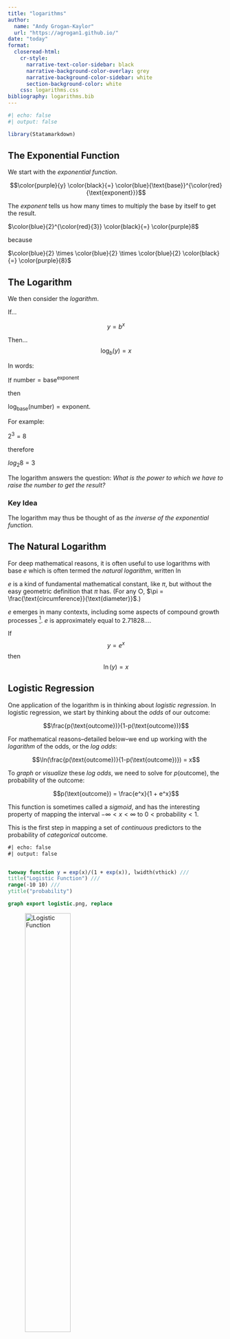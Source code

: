 ```yaml
---
title: "logarithms"
author: 
  name: "Andy Grogan-Kaylor" 
  url: "https://agrogan1.github.io/"
date: "today"
format:
  closeread-html:
    cr-style:
      narrative-text-color-sidebar: black
      narrative-background-color-overlay: grey
      narrative-background-color-sidebar: white
      section-background-color: white
    css: logarithms.css
bibliography: logarithms.bib
---
```


```r
#| echo: false
#| output: false

library(Statamarkdown)

```

:::{.cr-section}

## The Exponential Function

:::{focus-on="cr-exponential" scale-by="5.0"}
We start with the *exponential function*.
:::

:::{#cr-exponential}
$$\color{purple}{y} \color{black}{=} \color{blue}{\text{base}}^{\color{red}{\text{exponent}}}$$
:::

:::{focus-on="cr-exponential-definition" scale-by="5.0"}
The *exponent* tells us how many times to multiply the base by itself to get the result. 
:::

:::{#cr-exponential-definition}
$\color{blue}{2}^{\color{red}{3}} \color{black}{=} \color{purple}8$ 

because 

$\color{blue}{2} \times \color{blue}{2} \times \color{blue}{2} \color{black}{=} \color{purple}{8}$
:::

## The Logarithm

:::{focus-on="cr-logarithm-if" scale-by="5.0"}
We then consider the *logarithm*. 
:::

:::{#cr-logarithm-if}
If... 

$$y = b^x$$
:::

:::{focus-on="cr-logarithm-then"}

:::

:::{#cr-logarithm-then .scale-to-fill}
Then... $$\log_b(y) = x$$
:::

:::{focus-on="cr-logarithm-words"}
In words:
:::

:::{#cr-logarithm-words .scale-to-fill}
If $\text{number} = \text{base}^{\text{exponent}}$ 

then 

$\log_{\text{base}}(\text{number}) = \text{exponent}$. 
:::

:::{focus-on="cr-logarithm-example"}
For example: 
:::

:::{#cr-logarithm-example .scale-to-fill}
$2^3 = 8$

therefore 

$log_2 8 = 3$
:::

:::{focus-on="cr-logarithm-question"}
The logarithm answers the question: *What is the power to which we have to raise the number to get the result?* 
:::

:::{#cr-logarithm-question .scale-to-fill}
::: {.callout-tip}
### Key Idea
The logarithm may thus be thought of as *the inverse of the exponential function*. 
:::
:::

## The Natural Logarithm

For deep mathematical reasons, it is often useful to use logarithms with base $e$ which is often termed the *natural logarithm*, written $\ln$

$e$ is a kind of fundamental mathematical constant, like $\pi$, but without the easy geometric definition that $\pi$ has. (For any $\bigcirc$, $\pi = \frac{\text{circumference}}{\text{diameter}}$.) 

$e$ emerges in many contexts, including some aspects of compound growth processes [^e]. $e$ is approximately equal to 2.71828....

[^e]: A common definition of $e$ is $$e = \lim_{n \to \infty} \left(1 + \frac{1}{n} \right)^n$$

If $$y = e^x$$ then $$\ln(y) = x$$

## Logistic Regression

One application of the logarithm is in thinking about *logistic regression*. In logistic regression, we start by thinking about the *odds* of our outcome: 

$$\frac{p(\text{outcome})}{1-p(\text{outcome})}$$

For mathematical reasons--detailed below--we end up working with the *logarithm* of the odds, or the *log odds*:

$$\ln(\frac{p(\text{outcome})}{1-p(\text{outcome})}) = x$$

:::{focus-on="cr-solve-for-y"}
To *graph* or *visualize* these *log odds*, we need to solve for $p(\text{outcome})$, the probability of the outcome:
:::

:::{#cr-solve-for-y .scale-to-fill}
$$p(\text{outcome}) = \frac{e^x}{1 + e^x}$$
:::

:::{focus-on="cr-sigmoid"}
This function is sometimes called a *sigmoid*, and has the interesting property of mapping the interval $- \infty < x < \infty$ to $0 < \text{probability} < 1$. 

This is the first step in mapping a set of *continuous* predictors to the probability of *categorical* outcome.
:::

:::{#cr-sigmoid .scale-to-fill}
```stata
#| echo: false
#| output: false


twoway function y = exp(x)/(1 + exp(x)), lwidth(vthick) /// 
title("Logistic Function") ///
range(-10 10) ///
ytitle("probability")

graph export logistic.png, replace


```

![Logistic Function](logistic.png){width=50%}
:::

## Logarithmic Spiral

:::{focus-on="cr-logarithmic-spiral"}
An interesting sidenote is that the logarithm forms the basis of the logarithmic spiral. The equation for a logarithmic spiral in polar coordinates is: $r = ae^{b \theta}$, where $\theta$ is the angle, $r$ is the radius, and $a$ and $b$ are constants. 
:::

:::{#cr-logarithmic-spiral .scale-to-fill}
![Desmos Graph of Logarithmic Spiral](desmos-graph.png){width=30%}
:::

:::{focus-on="cr-logarithmic-spiral-2"}
Logarithmic spirals can be found in nature in the *nautilus shell*, and in *sunflowers* and in the *flight of hawks*.
:::

:::{#cr-logarithmic-spiral-2 .scale-to-fill}
::: {layout-ncol=3}
![Nautilus Shell, Courtesy Wikipedia](NautilusCutawayLogarithmicSpiral.jpg)

![Sunflower, Courtesy Wikipedia](Sunflower_sky_backdrop.jpg)

![Spiral Flight of Hawk from @Livio2002](hawk.png)
:::
:::

:::

